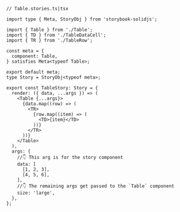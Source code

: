 ```tsx
// Table.stories.ts|tsx

import type { Meta, StoryObj } from 'storybook-solidjs';

import { Table } from './Table';
import { TD } from './TableDataCell';
import { TR } from './TableRow';

const meta = {
  component: Table,
} satisfies Meta<typeof Table>;

export default meta;
type Story = StoryObj<typeof meta>;

export const TableStory: Story = {
  render: ({ data, ...args }) => (
    <Table {...args}>
      {data.map((row) => (
        <TR>
          {row.map((item) => (
            <TD>{item}</TD>
          ))}
        </TR>
      ))}
    </Table>
  ),
  args: {
    //👇 This arg is for the story component
    data: [
      [1, 2, 3],
      [4, 5, 6],
    ],
    //👇 The remaining args get passed to the `Table` component
    size: 'large',
  },
};
```
